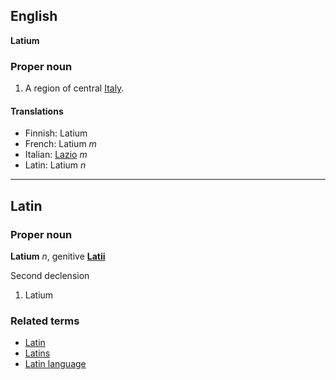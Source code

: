 ==English==
'''Latium'''

===Proper noun===

#A region of central [[Italy]].

====Translations====
*Finnish: Latium
*French: Latium ''m''
*Italian: [[Lazio]] ''m''
*Latin: Latium ''n''

----

==Latin==
===Proper noun===
'''Latium''' ''n'', genitive '''[[Latii]]'''

Second declension

#Latium

===Related terms===
*[[Latin]]
*[[Latins]]
*[[Latin language]]